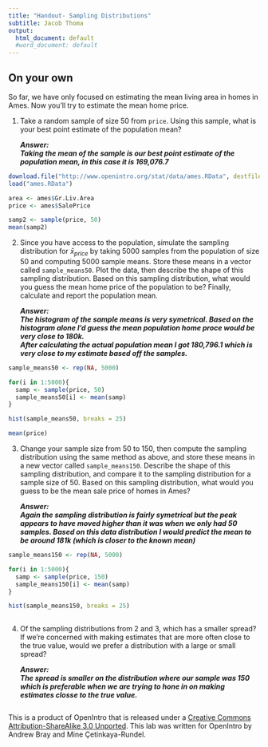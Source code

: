 ```yaml
---
title: "Handout- Sampling Distributions"
subtitle: Jacob Thoma
output:
  html_document: default
  #word_document: default
---
```


## On your own

So far, we have only focused on estimating the mean living area in homes in 
Ames.  Now you'll try to estimate the mean home price.

1.   Take a random sample of size 50 from `price`. Using this sample, what is your best point estimate of the population mean?

     ***Answer:  
     Taking the mean of the sample is our best point estimate of the population mean, 
     in this case it is 169,076.7***
    
```r
download.file("http://www.openintro.org/stat/data/ames.RData", destfile = "ames.RData")
load("ames.RData")

area <- ames$Gr.Liv.Area
price <- ames$SalePrice

samp2 <- sample(price, 50)
mean(samp2)
```
     
2.   Since you have access to the population, simulate the sampling 
    distribution for $\bar{x}_{price}$ by taking 5000 samples from the 
    population of size 50 and computing 5000 sample means.  Store these means 
    in a vector called `sample_means50`. Plot the data, then describe the 
    shape of this sampling distribution. Based on this sampling distribution, 
    what would you guess the mean home price of the population to be? Finally, 
    calculate and report the population mean.

     ***Answer:  
     The histogram of the sample means is very symetrical. Based on the histogram alone 
     I'd guess the mean population home proce would be very close to 180k.  
     After calculating the actual population mean I got 180,796.1 which is very close to 
     my estimate based off the samples.
     ***
    
```r
sample_means50 <- rep(NA, 5000)

for(i in 1:5000){
  samp <- sample(price, 50)
  sample_means50[i] <- mean(samp)
}

hist(sample_means50, breaks = 25)

mean(price)
```
     
3.   Change your sample size from 50 to 150, then compute the sampling 
    distribution using the same method as above, and store these means in a 
    new vector called `sample_means150`. Describe the shape of this sampling 
    distribution, and compare it to the sampling distribution for a sample 
    size of 50.  Based on this sampling distribution, what would you guess to 
    be the mean sale price of homes in Ames?

     ***Answer:  
     Again the sampling distribution is fairly symetrical but the peak appears to 
     have moved higher than it was when we only had 50 samples. Based on this
     data distribution I would predict the mean to be around 181k (which is 
     closer to the known mean)***
    
```r
sample_means150 <- rep(NA, 5000)

for(i in 1:5000){
  samp <- sample(price, 150)
  sample_means150[i] <- mean(samp)
}

hist(sample_means150, breaks = 25)
     
```
     
4.   Of the sampling distributions from 2 and 3, which has a smaller spread?  If
    we're concerned with making estimates that are more often close to the 
    true value, would we prefer a distribution with a large or small spread?

     ***Answer:  
     The spread is smaller on the distribution where our sample was 150 which is
     preferable when we are trying to hone in on making estimates closse to the 
     true value. ***
    
```r

     
```
     
<div id="license">
This is a product of OpenIntro that is released under a [Creative Commons 
Attribution-ShareAlike 3.0 Unported](http://creativecommons.org/licenses/by-sa/3.0).
This lab was written for OpenIntro by Andrew Bray and Mine &Ccedil;etinkaya-Rundel.
</div>